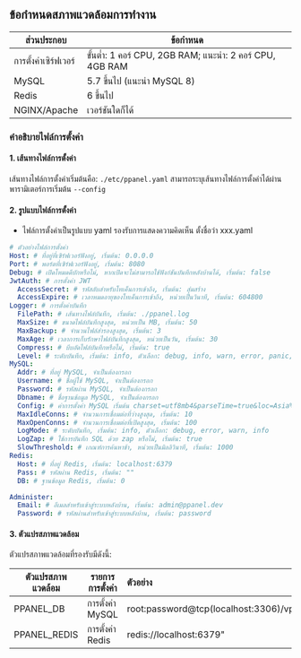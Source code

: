 ## ข้อกำหนดสภาพแวดล้อมการทำงาน

| ส่วนประกอบ            | ข้อกำหนด                                                 |
| --------------------- | -------------------------------------------------------- |
| การตั้งค่าเซิร์ฟเวอร์ | ขั้นต่ำ: 1 คอร์ CPU, 2GB RAM; แนะนำ: 2 คอร์ CPU, 4GB RAM |
| MySQL                 | 5.7 ขึ้นไป (แนะนำ MySQL 8)                               |
| Redis                 | 6 ขึ้นไป                                                 |
| NGINX/Apache          | เวอร์ชันใดก็ได้                                          |

### คำอธิบายไฟล์การตั้งค่า

#### 1. เส้นทางไฟล์การตั้งค่า

เส้นทางไฟล์การตั้งค่าเริ่มต้นคือ: `./etc/ppanel.yaml` สามารถระบุเส้นทางไฟล์การตั้งค่าได้ผ่านพารามิเตอร์การเริ่มต้น `--config`

#### 2. รูปแบบไฟล์การตั้งค่า

- ไฟล์การตั้งค่าเป็นรูปแบบ yaml รองรับการแสดงความคิดเห็น ตั้งชื่อว่า xxx.yaml

```yaml
# ตัวอย่างไฟล์การตั้งค่า
Host: # ที่อยู่ที่เซิร์ฟเวอร์ฟังอยู่, เริ่มต้น: 0.0.0.0
Port: # พอร์ตที่เซิร์ฟเวอร์ฟังอยู่, เริ่มต้น: 8080
Debug: # เปิดโหมดดีบักหรือไม่, หากเปิดจะไม่สามารถใช้ฟังก์ชันบันทึกหลังบ้านได้, เริ่มต้น: false
JwtAuth: # การตั้งค่า JWT
  AccessSecret: # รหัสลับสำหรับโทเค็นการเข้าถึง, เริ่มต้น: สุ่มสร้าง
  AccessExpire: # เวลาหมดอายุของโทเค็นการเข้าถึง, หน่วยเป็นวินาที, เริ่มต้น: 604800
Logger: # การตั้งค่าบันทึก
  FilePath: # เส้นทางไฟล์บันทึก, เริ่มต้น: ./ppanel.log
  MaxSize: # ขนาดไฟล์บันทึกสูงสุด, หน่วยเป็น MB, เริ่มต้น: 50
  MaxBackup: # จำนวนไฟล์สำรองสูงสุด, เริ่มต้น: 3
  MaxAge: # เวลาการเก็บรักษาไฟล์บันทึกสูงสุด, หน่วยเป็นวัน, เริ่มต้น: 30
  Compress: # บีบอัดไฟล์บันทึกหรือไม่, เริ่มต้น: true
  Level: # ระดับบันทึก, เริ่มต้น: info, ตัวเลือก: debug, info, warn, error, panic, fatal
MySQL:
  Addr: # ที่อยู่ MySQL, จำเป็นต้องกรอก
  Username: # ชื่อผู้ใช้ MySQL, จำเป็นต้องกรอก
  Password: # รหัสผ่าน MySQL, จำเป็นต้องกรอก
  Dbname: # ชื่อฐานข้อมูล MySQL, จำเป็นต้องกรอก
  Config: # ค่าการตั้งค่า MySQL เริ่มต้น charset=utf8mb4&parseTime=true&loc=Asia%2FShanghai
  MaxIdleConns: # จำนวนการเชื่อมต่อที่ว่างสูงสุด, เริ่มต้น: 10
  MaxOpenConns: # จำนวนการเชื่อมต่อที่เปิดสูงสุด, เริ่มต้น: 100
  LogMode: # ระดับบันทึก, เริ่มต้น: info, ตัวเลือก: debug, error, warn, info
  LogZap: # ใช้การบันทึก SQL ด้วย zap หรือไม่, เริ่มต้น: true
  SlowThreshold: # เกณฑ์การค้นหาช้า, หน่วยเป็นมิลลิวินาที, เริ่มต้น: 1000
Redis:
  Host: # ที่อยู่ Redis, เริ่มต้น: localhost:6379
  Pass: # รหัสผ่าน Redis, เริ่มต้น: ""
  DB: # ฐานข้อมูล Redis, เริ่มต้น: 0

Administer:
  Email: # อีเมลสำหรับเข้าสู่ระบบหลังบ้าน, เริ่มต้น: admin@ppanel.dev
  Password: # รหัสผ่านสำหรับเข้าสู่ระบบหลังบ้าน, เริ่มต้น: password
```

#### 3. ตัวแปรสภาพแวดล้อม

ตัวแปรสภาพแวดล้อมที่รองรับมีดังนี้:

| ตัวแปรสภาพแวดล้อม | รายการการตั้งค่า | ตัวอย่าง                                    |
| ----------------- | ---------------- | :------------------------------------------ |
| PPANEL_DB         | การตั้งค่า MySQL | root:password\@tcp(localhost:3306)/vpnboard |
| PPANEL_REDIS      | การตั้งค่า Redis | redis\://localhost:6379"                    |


<Giscus />
